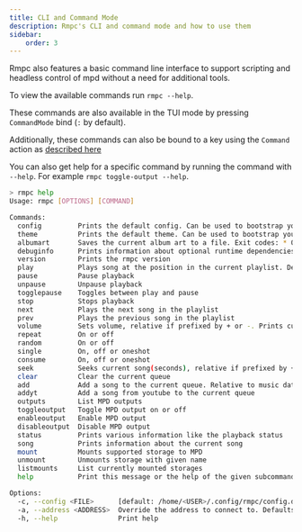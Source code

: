 ```yaml
---
title: CLI and Command Mode
description: Rmpc's CLI and command mode and how to use them
sidebar:
    order: 3
---
```



Rmpc also features a basic command line interface to support scripting and headless control of mpd without a need for additional tools.

To view the available commands run `rmpc --help`.

These commands are also available in the TUI mode by pressing `CommandMode` bind (`:` by default).

Additionally, these commands can also be bound to a key using the `Command` action as [described here](/rmpc/configuration/keybinds#global)

You can also get help for a specific command by running the command with `--help`. For example `rmpc toggle-output --help`.

```bash frame=none showLineNumbers=false
> rmpc help
Usage: rmpc [OPTIONS] [COMMAND]

Commands:
  config         Prints the default config. Can be used to bootstrap your config file
  theme          Prints the default theme. Can be used to bootstrap your theme file
  albumart       Saves the current album art to a file. Exit codes: * 0: Success * 1: Error * 2: No album art found * 3: No song playing
  debuginfo      Prints information about optional runtime dependencies
  version        Prints the rmpc version
  play           Plays song at the position in the current playlist. Defaults to current paused song
  pause          Pause playback
  unpause        Unpause playback
  togglepause    Toggles between play and pause
  stop           Stops playback
  next           Plays the next song in the playlist
  prev           Plays the previous song in the playlist
  volume         Sets volume, relative if prefixed by + or -. Prints current volume if no arguments is given
  repeat         On or off
  random         On or off
  single         On, off or oneshot
  consume        On, off or oneshot
  seek           Seeks current song(seconds), relative if prefixed by + or -
  clear          Clear the current queue
  add            Add a song to the current queue. Relative to music database root. '/' to add all files to the queue
  addyt          Add a song from youtube to the current queue
  outputs        List MPD outputs
  toggleoutput   Toggle MPD output on or off
  enableoutput   Enable MPD output
  disableoutput  Disable MPD output
  status         Prints various information like the playback status
  song           Prints information about the current song
  mount          Mounts supported storage to MPD
  unmount        Unmounts storage with given name
  listmounts     List currently mounted storages
  help           Print this message or the help of the given subcommand(s)

Options:
  -c, --config <FILE>      [default: /home/<USER>/.config/rmpc/config.debug.ron]
  -a, --address <ADDRESS>  Override the address to connect to. Defaults to value in the config file
  -h, --help               Print help
```
